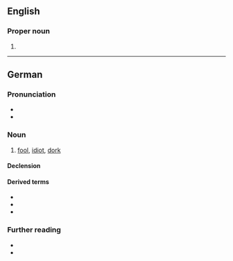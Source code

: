 ==English==

===Proper noun===
{{en-proper noun|s}}

# {{surname|lang=en}}

----

==German==

===Pronunciation===
* {{IPA|/dɛp/|lang=de}}
* {{audio|De-Depp.ogg|Audio|lang=de}}

===Noun===
{{de-noun|m|Deppen|gen2=Depps|f=Deppin}}

# {{lb|de|pejorative}} [[fool]], [[idiot]], [[dork]] {{gloss|quirky, silly and/or stupid, socially inept person, or one who is out of touch with contemporary trends}}
#: {{ux|de|– „Wenn er dabei ist, komme ich nicht mit.“<br/>– „Warum?“<br/>– „Weil er ein '''Depp''' ist!“|– “If he’s there, I’m not coming along.”<br/>– “Why?”<br/>– “Because he’s a '''dork'''!”}}

====Declension====
{{de-decl-noun-m|s|en}}

====Derived terms====
* {{l|de|Deppenapostroph||greengrocer’s apostrophe}}
* {{l|de|Deppenleerzeichen}}
* {{l|de|Dummdepp}}

===Further reading===
* {{pedia|lang=de}}
* {{R:Duden}}